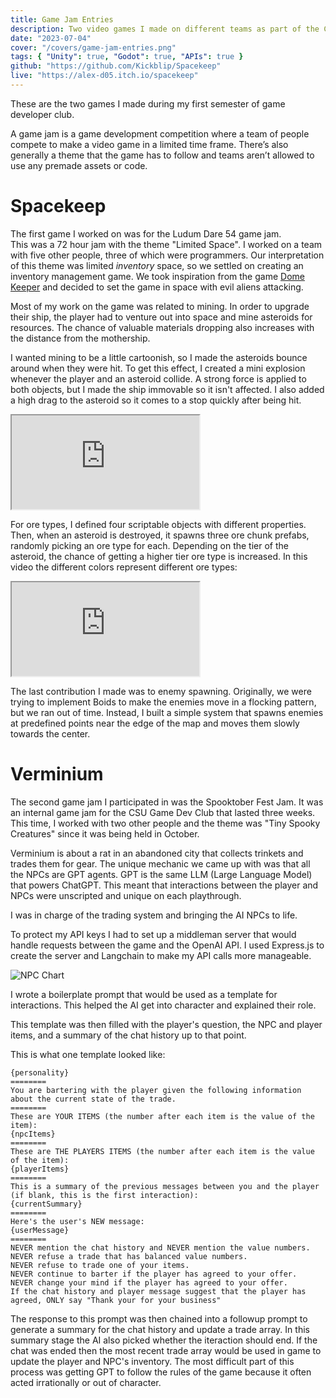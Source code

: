 ```yaml
---
title: Game Jam Entries
description: Two video games I made on different teams as part of the CSU Game Dev club for submission into game jam competitions.
date: "2023-07-04"
cover: "/covers/game-jam-entries.png"
tags: { "Unity": true, "Godot": true, "APIs": true }
github: "https://github.com/Kickblip/Spacekeep"
live: "https://alex-d05.itch.io/spacekeep"
---
```


These are the two games I made during my first semester of game developer club.

A game jam is a game development competition where a team of people compete to make a video game in a limited time frame.
There’s also generally a theme that the game has to follow and teams aren’t allowed to use any premade assets or code.

# Spacekeep

The first game I worked on was for the Ludum Dare 54 game jam.  
This was a 72 hour jam with the theme "Limited Space".
I worked on a team with five other people, three of which were programmers.
Our interpretation of this theme was limited _inventory_ space, so we settled on creating an inventory management game.
We took inspiration from the game [Dome Keeper](https://store.steampowered.com/app/1637320/Dome_Keeper/) and decided to set the game in space with evil aliens attacking.

Most of my work on the game was related to mining.
In order to upgrade their ship, the player had to venture out into space and mine asteroids for resources.
The chance of valuable materials dropping also increases with the distance from the mothership.

I wanted mining to be a little cartoonish, so I made the asteroids bounce around when they were hit.
To get this effect, I created a mini explosion whenever the player and an asteroid collide.
A strong force is applied to both objects, but I made the ship immovable so it isn't affected.
I also added a high drag to the asteroid so it comes to a stop quickly after being hit.

<iframe
  src="https://www.youtube.com/embed/eV7xR4D6L28"
  allow="accelerometer; autoplay; clipboard-write; encrypted-media; gyroscope; picture-in-picture"
  className="my-6 w-full h-[225px] md:w-[640px] md:h-[360px]"
></iframe>

For ore types, I defined four scriptable objects with different properties.
Then, when an asteroid is destroyed, it spawns three ore chunk prefabs, randomly picking an ore type for each.
Depending on the tier of the asteroid, the chance of getting a higher tier ore type is increased.
In this video the different colors represent different ore types:

<iframe
  src="https://www.youtube.com/embed/lJajp0jwUGs"
  allow="accelerometer; autoplay; clipboard-write; encrypted-media; gyroscope; picture-in-picture"
  className="my-6 w-full h-[225px] md:w-[640px] md:h-[360px]"
></iframe>

The last contribution I made was to enemy spawning.
Originally, we were trying to implement Boids to make the enemies move in a flocking pattern, but we ran out of time.
Instead, I built a simple system that spawns enemies at predefined points near the edge of the map and moves them slowly towards the center.

# Verminium

The second game jam I participated in was the Spooktober Fest Jam.
It was an internal game jam for the CSU Game Dev Club that lasted three weeks.
This time, I worked with two other people and the theme was "Tiny Spooky Creatures" since it was being held in October.

Verminium is about a rat in an abandoned city that collects trinkets and trades them for gear.
The unique mechanic we came up with was that all the NPCs are GPT agents.
GPT is the same LLM (Large Language Model) that powers ChatGPT.
This meant that interactions between the player and NPCs were unscripted and unique on each playthrough.

I was in charge of the trading system and bringing the AI NPCs to life.

To protect my API keys I had to set up a middleman server that would handle requests between the game and the OpenAI API.
I used Express.js to create the server and Langchain to make my API calls more manageable.

![NPC Chart](/images/game-jam-entries/npcinteraction.png)

I wrote a boilerplate prompt that would be used as a template for interactions.
This helped the AI get into character and explained their role.

This template was then filled with the player's question, the NPC and player items, and a summary of the chat history up to that point.

This is what one template looked like:

```
{personality}
========
You are bartering with the player given the following information about the current state of the trade.
========
These are YOUR ITEMS (the number after each item is the value of the item):
{npcItems}
========
These are THE PLAYERS ITEMS (the number after each item is the value of the item):
{playerItems}
========
This is a summary of the previous messages between you and the player (if blank, this is the first interaction):
{currentSummary}
========
Here's the user's NEW message:
{userMessage}
========
NEVER mention the chat history and NEVER mention the value numbers.
NEVER refuse a trade that has balanced value numbers.
NEVER refuse to trade one of your items.
NEVER continue to barter if the player has agreed to your offer.
NEVER change your mind if the player has agreed to your offer.
If the chat history and player message suggest that the player has agreed, ONLY say "Thank your for your business"
```

The response to this prompt was then chained into a followup prompt to generate a summary for the chat history and update a trade array.
In this summary stage the AI also picked whether the iteraction should end.
If the chat was ended then the most recent trade array would be used in game to update the player and NPC's inventory.
The most difficult part of this process was getting GPT to follow the rules of the game because it often acted irrationally or out of character.

